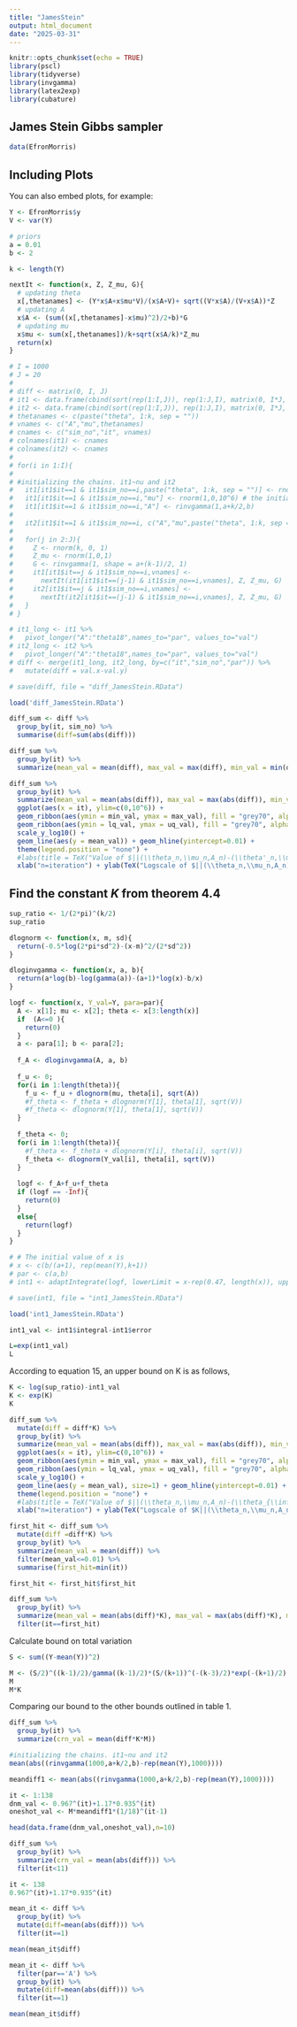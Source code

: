 ---
title: "JamesStein"
output: html_document
date: "2025-03-31"
---

```{r setup, include=FALSE}
knitr::opts_chunk$set(echo = TRUE)
library(pscl)
library(tidyverse)
library(invgamma)
library(latex2exp)
library(cubature)
```

## James Stein Gibbs sampler

```{r}
data(EfronMorris)
```

## Including Plots

You can also embed plots, for example:

```{r}
Y <- EfronMorris$y
V <- var(Y)

# priors
a = 0.01
b <- 2

k <- length(Y)
```

```{r}
nextIt <- function(x, Z, Z_mu, G){
  # updating theta
  x[,thetanames] <- (Y*x$A+x$mu*V)/(x$A+V)+ sqrt((V*x$A)/(V+x$A))*Z
  # updating A
  x$A <- (sum((x[,thetanames]-x$mu)^2)/2+b)*G
  # updating mu
  x$mu <- sum(x[,thetanames])/k+sqrt(x$A/k)*Z_mu
  return(x)
}
```

```{r}
# I = 1000
# J = 20
# 
# diff <- matrix(0, I, J)
# it1 <- data.frame(cbind(sort(rep(1:I,J)), rep(1:J,I), matrix(0, I*J, k+2)))
# it2 <- data.frame(cbind(sort(rep(1:I,J)), rep(1:J,I), matrix(0, I*J, k+2)))
# thetanames <- c(paste("theta", 1:k, sep = ""))
# vnames <- c("A","mu",thetanames)
# cnames <- c("sim_no","it", vnames)
# colnames(it1) <- cnames
# colnames(it2) <- cnames
# 
# for(i in 1:I){
#   
# #initializing the chains. it1~nu and it2
#   it1[it1$it==1 & it1$sim_no==i,paste("theta", 1:k, sep = "")] <- rnorm(k,Y,V)
#   it1[it1$it==1 & it1$sim_no==i,"mu"] <- rnorm(1,0,10^6) # the initial dist is assumed flat
#   it1[it1$it==1 & it1$sim_no==i,"A"] <- rinvgamma(1,a+k/2,b)
#   
#   it2[it1$it==1 & it1$sim_no==i, c("A","mu",paste("theta", 1:k, sep = ""))] <- rep(mean(Y),k+2)
#   
#   for(j in 2:J){
#     Z <- rnorm(k, 0, 1)
#     Z_mu <- rnorm(1,0,1)
#     G <- rinvgamma(1, shape = a+(k-1)/2, 1)
#     it1[it1$it==j & it1$sim_no==i,vnames] <-
#       nextIt(it1[it1$it==(j-1) & it1$sim_no==i,vnames], Z, Z_mu, G)
#     it2[it1$it==j & it1$sim_no==i,vnames] <-
#       nextIt(it2[it1$it==(j-1) & it1$sim_no==i,vnames], Z, Z_mu, G)
#   }
# }
```

```{r}
# it1_long <- it1 %>% 
#   pivot_longer("A":"theta18",names_to="par", values_to="val")
# it2_long <- it2 %>% 
#   pivot_longer("A":"theta18",names_to="par", values_to="val")
# diff <- merge(it1_long, it2_long, by=c("it","sim_no","par")) %>% 
#   mutate(diff = val.x-val.y)
```

```{r}
# save(diff, file = "diff_JamesStein.RData")
```

```{r}
load('diff_JamesStein.RData')
```


```{r}
diff_sum <- diff %>%
  group_by(it, sim_no) %>% 
  summarise(diff=sum(abs(diff)))

diff_sum %>% 
  group_by(it) %>% 
  summarize(mean_val = mean(diff), max_val = max(diff), min_val = min(diff))
```

```{r}
diff_sum %>%
  group_by(it) %>% 
  summarize(mean_val = mean(abs(diff)), max_val = max(abs(diff)), min_val = min(abs(diff)),lq_val =  quantile(diff, probs = c(0.25)), uq_val = quantile(diff, probs = c(0.75))) %>% 
  ggplot(aes(x = it), ylim=c(0,10^6)) + 
  geom_ribbon(aes(ymin = min_val, ymax = max_val), fill = "grey70", alpha=0.5) + 
  geom_ribbon(aes(ymin = lq_val, ymax = uq_val), fill = "grey70", alpha=0.75) + 
  scale_y_log10() +
  geom_line(aes(y = mean_val)) + geom_hline(yintercept=0.01) +
  theme(legend.position = "none") +
  #labs(title = TeX("Value of $||(\\theta_n,\\mu_n,A_n)-(\\theta'_n,\\mu'_n,A'_n)||_1$"), subtitle = "Based on 1000 simulations") +
  xlab("n=iteration") + ylab(TeX("Logscale of $||(\\theta_n,\\mu_n,A_n)-(\\theta'_n,\\mu'_n,A'_n)||_1$"))
```

## Find the constant $K$ from theorem 4.4

```{r}
sup_ratio <- 1/(2*pi)^(k/2)
sup_ratio
```
```{r}
dlognorm <- function(x, m, sd){
  return(-0.5*log(2*pi*sd^2)-(x-m)^2/(2*sd^2))
}

dloginvgamma <- function(x, a, b){
  return(a*log(b)-log(gamma(a))-(a+1)*log(x)-b/x)
}
```

```{r}
logf <- function(x, Y_val=Y, para=par){
  A <- x[1]; mu <- x[2]; theta <- x[3:length(x)]
  if  (A<=0 ){
    return(0)
  }
  a <- para[1]; b <- para[2];
  
  f_A <- dloginvgamma(A, a, b)
  
  f_u <- 0;
  for(i in 1:length(theta)){
    f_u <- f_u + dlognorm(mu, theta[i], sqrt(A))
    #f_theta <- f_theta + dlognorm(Y[1], theta[1], sqrt(V))
    #f_theta <- dlognorm(Y[1], theta[1], sqrt(V))
  }
  
  f_theta <- 0;
  for(i in 1:length(theta)){
    #f_theta <- f_theta + dlognorm(Y[i], theta[i], sqrt(V))
    f_theta <- dlognorm(Y_val[i], theta[i], sqrt(V))
  }
  
  logf <- f_A+f_u+f_theta
  if (logf == -Inf){
    return(0)
  }
  else{
    return(logf) 
  }
}
```


```{r}
# # The initial value of x is 
# x <- c(b/(a+1), rep(mean(Y),k+1))
# par <- c(a,b)
# int1 <- adaptIntegrate(logf, lowerLimit = x-rep(0.47, length(x)), upperLimit = x+rep(0.47, length(x)))
```

```{r}
# save(int1, file = "int1_JamesStein.RData")
```

```{r}
load('int1_JamesStein.RData')
```

```{r}
int1_val <- int1$integral-int1$error

L=exp(int1_val)
L
```
According to equation 15, an upper bound on K is as follows,
```{r}
K <- log(sup_ratio)-int1_val
K <- exp(K)
K
```

```{r}
diff_sum %>%
  mutate(diff = diff*K) %>% 
  group_by(it) %>% 
  summarize(mean_val = mean(abs(diff)), max_val = max(abs(diff)), min_val = min(abs(diff)), lq_val =  quantile(diff, probs = c(0.25)), uq_val = quantile(diff, probs = c(0.75))) %>% 
  ggplot(aes(x = it), ylim=c(0,10^6)) + 
  geom_ribbon(aes(ymin = min_val, ymax = max_val), fill = "grey70", alpha=0.5) + 
  geom_ribbon(aes(ymin = lq_val, ymax = uq_val), fill = "grey70", alpha=0.750) +
  scale_y_log10() +
  geom_line(aes(y = mean_val), size=1) + geom_hline(yintercept=0.01) +
  theme(legend.position = "none") +
  #labs(title = TeX("Value of $||(\\theta_n,\\mu_n,A_n)-(\\theta_{\\infty},\\mu_{\\infty},A_{\\infty})||_1$"), subtitle = "Based on 1000 simulations") +
  xlab("n=iteration") + ylab(TeX("Logscale of $K||(\\theta_n,\\mu_n,A_n)-(\\theta_{\\infty},\\mu_{\\infty},A_{\\infty})||_1$"))
```


```{r}
first_hit <- diff_sum %>%
  mutate(diff =diff*K) %>% 
  group_by(it) %>% 
  summarize(mean_val = mean(diff)) %>% 
  filter(mean_val<=0.01) %>% 
  summarise(first_hit=min(it))

first_hit <- first_hit$first_hit
```
```{r}
diff_sum %>%
  group_by(it) %>% 
  summarize(mean_val = mean(abs(diff)*K), max_val = max(abs(diff)*K), min_val = min(abs(diff)*K)) %>% 
  filter(it==first_hit)
```
Calculate bound on total variation
```{r}
S <- sum((Y-mean(Y))^2)

M <- (S/2)^((k-1)/2)/gamma((k-1)/2)*(S/(k+1))^(-(k-3)/2)*exp(-(k+1)/2)
M
M*K
```

Comparing our bound to the other bounds outlined in table 1.
```{r}
diff_sum %>%
  group_by(it) %>% 
  summarize(crn_val = mean(diff*K*M))
```
```{r}
#initializing the chains. it1~nu and it2
mean(abs((rinvgamma(1000,a+k/2,b)-rep(mean(Y),1000))))
```

```{r}
meandiff1 <- mean(abs((rinvgamma(1000,a+k/2,b)-rep(mean(Y),1000))))

it <- 1:138
dnm_val <- 0.967^(it)+1.17*0.935^(it)
oneshot_val <- M*meandiff1*(1/18)^(it-1)

head(data.frame(dnm_val,oneshot_val),n=10)
```

```{r}
diff_sum %>%
  group_by(it) %>% 
  summarize(crn_val = mean(abs(diff))) %>% 
  filter(it<11)
```
```{r}
it <- 138
0.967^(it)+1.17*0.935^(it)
```

```{r}
mean_it <- diff %>% 
  group_by(it) %>% 
  mutate(diff=mean(abs(diff))) %>% 
  filter(it==1)

mean(mean_it$diff)
```
```{r}
mean_it <- diff %>% 
  filter(par=='A') %>% 
  group_by(it) %>% 
  mutate(diff=mean(abs(diff))) %>% 
  filter(it==1)

mean(mean_it$diff)
```

